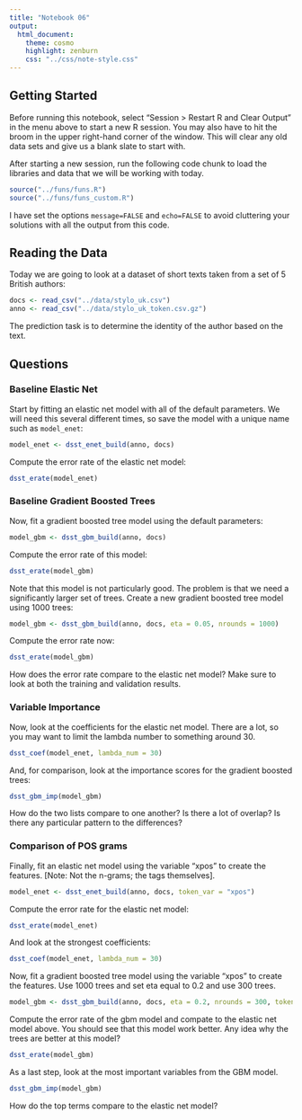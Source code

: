 ```yaml
---
title: "Notebook 06"
output:
  html_document:
    theme: cosmo
    highlight: zenburn
    css: "../css/note-style.css"
---
```


## Getting Started

Before running this notebook, select "Session > Restart R and Clear Output" in
the menu above to start a new R session. You may also have to hit the broom in
the upper right-hand corner of the window. This will clear any old data sets and
give us a blank slate to start with.

After starting a new session, run the following code chunk to load the
libraries and data that we will be working with today.

```r
source("../funs/funs.R")
source("../funs/funs_custom.R")
```

I have set the options `message=FALSE` and `echo=FALSE` to avoid cluttering
your solutions with all the output from this code.

## Reading the Data

Today we are going to look at a dataset of short texts taken from a set of 5
British authors:

```r
docs <- read_csv("../data/stylo_uk.csv")
anno <- read_csv("../data/stylo_uk_token.csv.gz")
```

The prediction task is to determine the identity of the author based on the
text.

## Questions

### Baseline Elastic Net

Start by fitting an elastic net model with all of the default parameters. We
will need this several different times, so save the model with a unique name
such as `model_enet`:

```r
model_enet <- dsst_enet_build(anno, docs)
```

Compute the error rate of the elastic net model:

```r
dsst_erate(model_enet)
```

### Baseline Gradient Boosted Trees

Now, fit a gradient boosted tree model using the default parameters:

```r
model_gbm <- dsst_gbm_build(anno, docs)
```

Compute the error rate of this model:

```r
dsst_erate(model_gbm)
```

Note that this model is not particularly good. The problem is that we need
a significantly larger set of trees. Create a new gradient boosted tree model
using 1000 trees:

```r
model_gbm <- dsst_gbm_build(anno, docs, eta = 0.05, nrounds = 1000)
```

Compute the error rate now:

```r
dsst_erate(model_gbm)
```

How does the error rate compare to the elastic net model? Make sure to look at
both the training and validation results.

### Variable Importance

Now, look at the coefficients for the elastic net model. There are a lot, so
you may want to limit the lambda number to something around 30.

```r
dsst_coef(model_enet, lambda_num = 30)
```

And, for comparison, look at the importance scores for the gradient boosted
trees:

```r
dsst_gbm_imp(model_gbm)
```

How do the two lists compare to one another? Is there a lot of overlap? Is there
any  particular pattern to the differences?

### Comparison of POS grams

Finally, fit an elastic net model using the variable "xpos" to create the
features. [Note: Not the n-grams; the tags themselves].

```r
model_enet <- dsst_enet_build(anno, docs, token_var = "xpos")
```

Compute the error rate for the elastic net model:

```r
dsst_erate(model_enet)
```

And look at the strongest coefficients:

```r
dsst_coef(model_enet, lambda_num = 30)
```

Now, fit a gradient boosted tree model using the variable "xpos" to create the
features. Use 1000 trees and set eta equal to 0.2 and use 300 trees.

```r
model_gbm <- dsst_gbm_build(anno, docs, eta = 0.2, nrounds = 300, token_var = "xpos")
```

Compute the error rate of the gbm model and compate to the elastic net model
above. You should see that this model work better. Any idea why the trees are
better at this model?

```r
dsst_erate(model_gbm)
```

As a last step, look at the most important variables from the GBM model.

```r
dsst_gbm_imp(model_gbm)
```

How do the top terms compare to the elastic net model?
